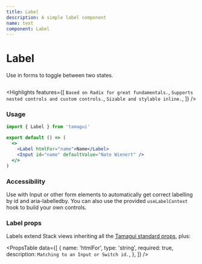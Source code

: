 ```yaml
---
title: Label
description: A simple label component
name: text
component: Label
---
```


# Label

<Description>Use in forms to toggle between two states.</Description>

<HeroContainer>
  <LabelDemo />
</HeroContainer>

```jsx hero template=Label

```

<Highlights
  features={[
    `Based on Radix for great fundamentals.`,
    `Supports nested controls and custom controls.`,
    `Sizable and stylable inline.`,
  ]}
/>

### Usage

```jsx
import { Label } from 'tamagui'

export default () => (
  <>
    <Label htmlFor="name">Name</Label>
    <Input id="name" defaultValue="Nate Wienert" />
  </>
)
```

### Accessibility

Use with Input or other form elements to automatically get correct labelling by id and aria-labelledby. You can also use the provided `useLabelContext` hook to build your own controls.

### Label props

Labels extend Stack views inheriting all the [Tamagui standard props](/docs/intro/props), plus:

<PropsTable
  data={[
    {
      name: 'htmlFor',
      type: 'string',
      required: true,
      description: `Matching to an Input or Switch id.`,
    },
  ]}
/>
